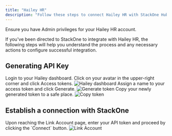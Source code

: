 ```yaml
---
title: "Hailey HR"
description: "Follow these steps to connect Hailey HR with StackOne Hub successfully."
---
```



<Warning>
  Ensure you have Admin privileges for your Hailey HR account.
</Warning>

If you've been directed to StackOne to integrate with Hailey HR, the following steps will help you understand the process and any necessary actions to configure successful integration.

## Generating API Key

<Steps>
  <Step title="Login to Hailey dashboard">
    Login to your Hailey dashboard. Click on your avatar in the upper-right corner and click Access tokens.
    <Frame>
      <img className='rounded-md' style={{ margin: '0 auto', border: '1px solid #efefef' }} alt="Hailey dashboard" src="/images/haileyhr/image1.png" />
    </Frame>
  </Step>

  <Step title="Assign a name and generate token">
    Assign a name to your access token and click Generate.
    <Frame>
      <img className='rounded-md' style={{ margin: '0 auto', border: '1px solid #efefef' }} alt="Generate token" src="/images/haileyhr/image2.png" />
    </Frame>
  </Step>

  <Step title="Copy your token">
    Copy your newly generated token to a safe place.
    <Frame>
      <img className='rounded-md' style={{ margin: '0 auto', border: '1px solid #efefef' }} alt="Copy token" src="/images/haileyhr/image3.png" />
    </Frame>
  </Step>
</Steps>

## Establish a connection with StackOne

<Steps>
  <Step title="Enter API token">
    Upon reaching the Link Account page, enter your API token and proceed by clicking the `Connect` button.
    <Frame>
      <img className='rounded-md' style={{ margin: '0 auto', border: '1px solid #efefef' }} alt="Link Account" src="/images/haileyhr/image4.png" />
    </Frame>
  </Step>
</Steps>

<IntegrationFooter />
